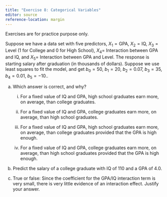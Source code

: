 ```yaml
---
title: "Exercise 8: Categorical Variables"
editor: source
reference-location: margin
---
```


::: callout-note
Exercises are for practice purpose only.
:::

<!-- ## Conceptual -->
<!-- ISL 3.3 -->

Suppose we have a data set with five predictors, $X_1 = \text{GPA}$, $X_2 = \text{IQ}$, $X_3 = \text{Level}$ (1 for College and 0 for High School), $X_4 =$ Interaction between GPA and IQ, and $X_5 =$ Interaction between GPA and Level. The response is starting salary after graduation (in thousands of dollars). Suppose we use least squares to fit the model, and get
$b_0 = 50$, $b_1 = 20$, $b_2 = 0.07$, $b_3 = 35$, $b_4 = 0.01$, $b_5 = −10.$.

a. Which answer is correct, and why?

    i. For a fixed value of IQ and GPA, high school graduates earn more, on average, than college graduates.
  
    ii. For a fixed value of IQ and GPA, college graduates earn more, on average, than high school graduates.
  
    iii. For a fixed value of IQ and GPA, high school graduates earn more, on average, than college graduates provided that the GPA is high enough.
    
    iv. For a fixed value of IQ and GPA, college graduates earn more, on average, than high school graduates provided that the GPA is high enough.
    
    
b. Predict the salary of a college graduate with IQ of 110 and a GPA of 4.0.

c. True or false: Since the coefficient for the GPA/IQ interaction term is very small, there is very little evidence of an interaction effect. Justify your answer.

